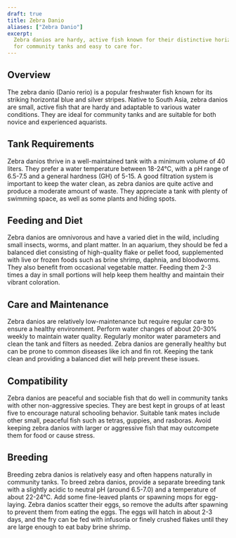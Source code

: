 ```yaml
---
draft: true
title: Zebra Danio
aliases: ["Zebra Danio"]
excerpt:
  Zebra danios are hardy, active fish known for their distinctive horizontal stripes and lively behavior. They are great
  for community tanks and easy to care for.
---
```


## Overview

The zebra danio (Danio rerio) is a popular freshwater fish known for its striking horizontal blue and silver stripes.
Native to South Asia, zebra danios are small, active fish that are hardy and adaptable to various water conditions. They
are ideal for community tanks and are suitable for both novice and experienced aquarists.

## Tank Requirements

Zebra danios thrive in a well-maintained tank with a minimum volume of 40 liters. They prefer a water temperature
between 18-24°C, with a pH range of 6.5-7.5 and a general hardness (GH) of 5-15. A good filtration system is important
to keep the water clean, as zebra danios are quite active and produce a moderate amount of waste. They appreciate a tank
with plenty of swimming space, as well as some plants and hiding spots.

## Feeding and Diet

Zebra danios are omnivorous and have a varied diet in the wild, including small insects, worms, and plant matter. In an
aquarium, they should be fed a balanced diet consisting of high-quality flake or pellet food, supplemented with live or
frozen foods such as brine shrimp, daphnia, and bloodworms. They also benefit from occasional vegetable matter. Feeding
them 2-3 times a day in small portions will help keep them healthy and maintain their vibrant coloration.

## Care and Maintenance

Zebra danios are relatively low-maintenance but require regular care to ensure a healthy environment. Perform water
changes of about 20-30% weekly to maintain water quality. Regularly monitor water parameters and clean the tank and
filters as needed. Zebra danios are generally healthy but can be prone to common diseases like ich and fin rot. Keeping
the tank clean and providing a balanced diet will help prevent these issues.

## Compatibility

Zebra danios are peaceful and sociable fish that do well in community tanks with other non-aggressive species. They are
best kept in groups of at least five to encourage natural schooling behavior. Suitable tank mates include other small,
peaceful fish such as tetras, guppies, and rasboras. Avoid keeping zebra danios with larger or aggressive fish that may
outcompete them for food or cause stress.

## Breeding

Breeding zebra danios is relatively easy and often happens naturally in community tanks. To breed zebra danios, provide
a separate breeding tank with a slightly acidic to neutral pH (around 6.5-7.0) and a temperature of about 22-24°C. Add
some fine-leaved plants or spawning mops for egg-laying. Zebra danios scatter their eggs, so remove the adults after
spawning to prevent them from eating the eggs. The eggs will hatch in about 2-3 days, and the fry can be fed with
infusoria or finely crushed flakes until they are large enough to eat baby brine shrimp.
